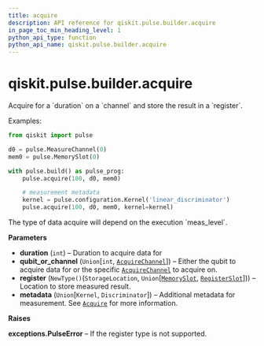 ```yaml
---
title: acquire
description: API reference for qiskit.pulse.builder.acquire
in_page_toc_min_heading_level: 1
python_api_type: function
python_api_name: qiskit.pulse.builder.acquire
---
```


<span id="qiskit-pulse-builder-acquire" />

# qiskit.pulse.builder.acquire

<Function id="qiskit.pulse.builder.acquire" name="acquire" isDedicatedPage={true} github="https://github.com/qiskit/qiskit/tree/stable/0.16/qiskit/pulse/builder.py" signature="acquire(duration, qubit_or_channel, register, **metadata)">
  Acquire for a `duration` on a `channel` and store the result in a `register`.

  Examples:

  ```python
  from qiskit import pulse

  d0 = pulse.MeasureChannel(0)
  mem0 = pulse.MemorySlot(0)

  with pulse.build() as pulse_prog:
      pulse.acquire(100, d0, mem0)

      # measurement metadata
      kernel = pulse.configuration.Kernel('linear_discriminator')
      pulse.acquire(100, d0, mem0, kernel=kernel)
  ```

  <Admonition title="Note" type="note">
    The type of data acquire will depend on the execution `meas_level`.
  </Admonition>

  **Parameters**

  *   **duration** (`int`) – Duration to acquire data for
  *   **qubit\_or\_channel** (`Union`\[`int`, [`AcquireChannel`](qiskit.pulse.channels#acquirechannel "qiskit.pulse.channels.AcquireChannel")]) – Either the qubit to acquire data for or the specific [`AcquireChannel`](qiskit.pulse.channels#acquirechannel "qiskit.pulse.channels.AcquireChannel") to acquire on.
  *   **register** (`NewType()`(`StorageLocation`, `Union`\[[`MemorySlot`](qiskit.pulse.channels#memoryslot "qiskit.pulse.channels.MemorySlot"), [`RegisterSlot`](qiskit.pulse.channels#registerslot "qiskit.pulse.channels.RegisterSlot")])) – Location to store measured result.
  *   **metadata** (`Union`\[`Kernel`, `Discriminator`]) – Additional metadata for measurement. See [`Acquire`](qiskit.pulse.instructions.Acquire "qiskit.pulse.instructions.Acquire") for more information.

  **Raises**

  **exceptions.PulseError** – If the register type is not supported.
</Function>

